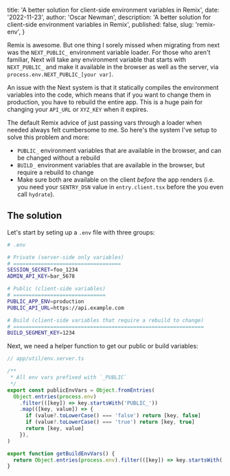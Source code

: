 
  title: 'A better solution for client-side environment variables in Remix',
  date: '2022-11-23',
  author: 'Oscar Newman',
  description:
    'A better solution for client-side environment variables in Remix',
  published: false,
  slug: 'remix-env',
}


Remix is awesome. But one thing I sorely missed when migrating from next was the
`NEXT_PUBLIC_` environment variable loader. For those who aren't familiar, Next
will take any environment variable that starts with `NEXT_PUBLIC_` and make it
available in the browser as well as the server, via
`process.env.NEXT_PUBLIC_[your var]`.

An issue with the Next system is that it statically compiles the environment
variables into the code, which means that if you want to change them in
production, you have to rebuild the entire app. This is a huge pain for changing
your `API_URL` or `XYZ_KEY` when it expires.

The default Remix advice of just passing vars through a loader when needed
always felt cumbersome to me. So here's the system I've setup to solve this
problem and more:

- `PUBLIC_` environment variables that are available in the browser, and can be
  changed without a rebuild
- `BUILD_` environment variables that are available in the browser, but require
  a rebuild to change
- Make sure both are available on the client _before_ the app renders (i.e. you
  need your `SENTRY_DSN` value in `entry.client.tsx` before the you even call
  `hydrate`).

## The solution

Let's start by seting up a `.env` file with three groups:

```bash
# .env

# Private (server-side only variables)
# ===================================
SESSION_SECRET=foo_1234
ADMIN_API_KEY=bar_5678

# Public (client-side variables)
# ==============================
PUBLIC_APP_ENV=production
PUBLIC_API_URL=https://api.example.com

# Build (client-side variables that require a rebuild to change)
# ==============================================================
BUILD_SEGMENT_KEY=1234
```

Next, we need a helper function to get our public or build variables:

```ts
// app/util/env.server.ts

/**
 * All env vars prefixed with `_PUBLIC`
 */
export const publicEnvVars = Object.fromEntries(
  Object.entries(process.env)
    .filter(([key]) => key.startsWith('PUBLIC_'))
    .map(([key, value]) => {
      if (value?.toLowerCase() === 'false') return [key, false]
      if (value?.toLowerCase() === 'true') return [key, true]
      return [key, value]
    }),
)

export function getBuildEnvVars() {
  return Object.entries(process.env).filter(([key]) => key.startsWith('BUILD_'))
}
```
